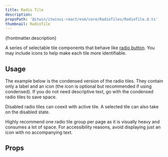 ```yaml
---
title: Radio Tile
description:
propsPath: '@itwin/itwinui-react/esm/core/RadioTiles/RadioTile.d.ts'
thumbnail: RadioTile
---
```


<p>{frontmatter.description}</p>

A series of selectable tile components that behave like [radio button](radio). You may include icons to help make each tile more identifiable.

<LiveExample src='RadioTile.main.jsx'>
  <AllExamples.RadioTileMainExample client:load />
</LiveExample>

## Usage

The example below is the condensed version of the radio tiles. They contain only a label and an icon (the icon is optional but recommended if using condensed). If you do not need descriptive text, go with the condensed radio tiles to save space.

Disabled radio tiles can coexit with active tile. A selected tile can also take on the disabled state.

<LiveExample src='RadioTile.color.jsx'>
  <AllExamples.RadioTileColorExample client:load />
</LiveExample>

Highly recommend one radio tile group per page as it is visually heavy and consumes a lot of space. For accessibility reasons, avoid displaying just an icon with no accompanying text.

## Props

<PropsTable path={frontmatter.propsPath} />
